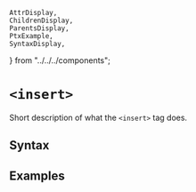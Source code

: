     AttrDisplay,
    ChildrenDisplay,
    ParentsDisplay,
    PtxExample,
    SyntaxDisplay,
} from "../../../components";

# `<insert>`

Short description of what the `<insert>` tag does.

## Syntax

<SyntaxDisplay name="insert" />

## Examples

    